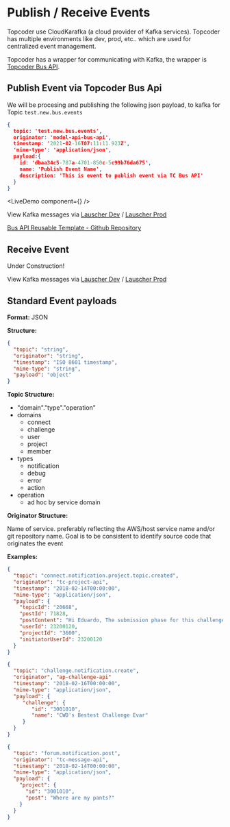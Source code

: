 
# Publish / Receive Events

Topcoder use CloudKarafka (a cloud provider of Kafka services). Topcoder has multiple environments like dev, prod, etc.. which are used for centralized event management.

Topcoder has a wrapper for communicating with Kafka, the wrapper is [Topcoder Bus API](https://github.com/topcoder-platform/tc-bus-api-wrapper). 

## Publish Event via Topcoder Bus Api

We will be procesing and publishing the following json payload, to kafka for Topic `test.new.bus.events`

```json
{
  topic: 'test.new.bus.events',
  originator: 'model-api-bus-api',
  timestamp: '2021-02-16T07:11:11.923Z',
  'mime-type': 'application/json',
  payload:{
    id: 'dbaa34c5-787a-4701-850c-5c99b76da675',
    name: 'Publish Event Name',
    description: 'This is event to publish event via TC Bus API'
  }
}
```

<LiveDemo component={<BusAPI />} />

View Kafka messages via [Lauscher Dev](https://lauscher.topcoder-dev.com/) / [Lauscher Prod](https://lauscher.topcoder.com/)

[Bus API Reusable Template - Github Repository](https://github.com/topcoder-platform/model-api-bus-api)

## Receive Event

Under Construction!

View Kafka messages via [Lauscher Dev](https://lauscher.topcoder-dev.com/) / [Lauscher Prod](https://lauscher.topcoder.com/)

## Standard Event payloads

**Format:** JSON

**Structure:**

```json
{
  "topic": "string",
  "originator": "string",
  "timestamp": "ISO 8601 timestamp",
  "mime-type": "string",
  "payload": "object" 
}
```

**Topic Structure:**

- "domain"."type"."operation"
- domains
  - connect
  - challenge
  - user
  - project
  - member
- types
  - notification
  - debug
  - error
  - action
- operation
  - ad hoc by service domain

**Originator Structure:**

Name of service. preferably reflecting the AWS/host service name and/or git repository name. Goal is to be consistent to identify source code that originates the event

**Examples:**
```json
{
  "topic": "connect.notification.project.topic.created",
  "originator": "tc-project-api",
  "timestamp": "2018-02-14T00:00:00",
  "mime-type": "application/json",
  "payload": {
    "topicId": "20668",
    "postId": 71828,
    "postContent": "Hi Eduardo, The submission phase for this challenge is over",
    "userId": 23200120,
    "projectId": "3600",
    "initiatorUserId": 23200120
  }
}
```

```json
{
  "topic": "challenge.notification.create",
  "originator", "ap-challenge-api"
  "timestamp": "2018-02-16T00:00:00",
  "mime-type": "application/json",
  "payload": {
     "challenge": {
        "id": "3001010",
        "name": "CWD's Bestest Challenge Evar"
     }
  }
}
```

```json
{
  "topic": "forum.notification.post",
  "originator": "tc-message-api",
  "timestamp": "2018-02-14T00:00:00",
  "mime-type": "application/json",
  "payload": {
    "project": {
      "id": "3001010",
      "post": "Where are my pants?"
    }
  }
}
```